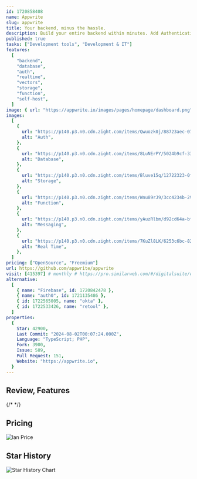 ```yaml
---
id: 1720858408
name: Appwrite
slug: appwrite
title: Your backend, minus the hassle.
description: Build your entire backend within minutes. Add Authentication, Databases, Functions, Storage, and Messaging.
published: true
tasks: ["Development tools", "Development & IT"]
features:
  [
    "backend",
    "database",
    "auth",
    "realtime",
    "vectors",
    "storage",
    "function",
    "self-host",
  ]
image: { url: "https://appwrite.io/images/pages/homepage/dashboard.png" }
images:
  [
    {
      url: "https://p140.p3.n0.cdn.zight.com/items/Qwuozk0j/88723aec-070a-44cd-bbd0-58e8bcc313ce.jpg",
      alt: "Auth",
    },
    {
      url: "https://p140.p3.n0.cdn.zight.com/items/8LuNErPY/5024b9cf-33fb-4e2c-ae7d-06a64a4ea9ac.jpg",
      alt: "Database",
    },
    {
      url: "https://p140.p3.n0.cdn.zight.com/items/Bluve15q/12722323-0ff7-45a0-b636-917d5411fb6b.jpg",
      alt: "Storage",
    },
    {
      url: "https://p140.p3.n0.cdn.zight.com/items/Wnu89rJ9/3cc4234b-299e-4d5d-a315-1336ba7d4399.jpg",
      alt: "Function",
    },
    {
      url: "https://p140.p3.n0.cdn.zight.com/items/yAuzRlbm/d92cd64a-bf94-43cb-b82b-30f1173208d9.jpg",
      alt: "Messaging",
    },
    {
      url: "https://p140.p3.n0.cdn.zight.com/items/7KuZl8LK/6253c6bc-82b3-4a4f-9c9c-0fb0fad3c0c0.jpg",
      alt: "Real Time",
    },
  ]
pricing: ["OpenSource", "Freemium"]
url: https://github.com/appwrite/appwrite
visit: [415397] # monthly # https://pro.similarweb.com/#/digitalsuite/websiteanalysis/home
alternative:
  [
    { name: "Firebase", id: 1720842478 },
    { name: "auth0", id: 1721135486 },
    { id: 1722565005, name: "okta" },
    { id: 1722533426, name: "retool" },
  ]
properties:
  {
    Star: 42900,
    Last Commit: "2024-08-02T00:07:24.000Z",
    Language: "TypeScript; PHP",
    Fork: 3900,
    Issue: 589,
    Pull Request: 151,
    Website: "https://appwrite.io",
  }
---
```


## Review, Features

{/* <DetailYoutube videoId="" startTime={0} /> */}

## Pricing

<Img
  src="https://p140.p3.n0.cdn.zight.com/items/YEuwYyyE/9aa09936-4edb-491e-a1b0-b7d0702fe171.jpg"
  alt="lan Price"
/>

## Star History

![Star History Chart](https://api.star-history.com/svg?repos=appwrite/appwrite)
